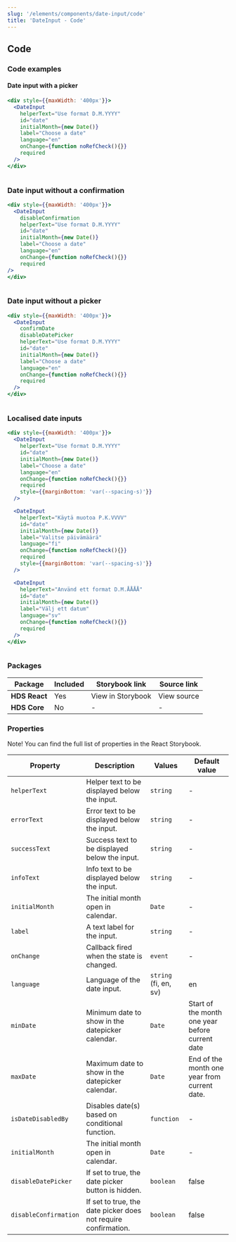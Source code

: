 ```yaml
---
slug: '/elements/components/date-input/code'
title: 'DateInput - Code'
---
```




## Code

### Code examples 

#### Date input with a picker
<Playground>


```jsx
<div style={{maxWidth: '400px'}}>
  <DateInput 
    helperText="Use format D.M.YYYY"
    id="date"
    initialMonth={new Date()}
    label="Choose a date"
    language="en"
    onChange={function noRefCheck(){}}
    required
  />
</div>
```

```html

```

</Playground>

### Date input without a confirmation
<Playground>


```jsx
<div style={{maxWidth: '400px'}}>
  <DateInput
    disableConfirmation
    helperText="Use format D.M.YYYY"
    id="date"
    initialMonth={new Date()}
    label="Choose a date"
    language="en"
    onChange={function noRefCheck(){}}
    required
/>
</div>
```

```html

```

</Playground>

### Date input without a picker
<Playground>


```jsx
<div style={{maxWidth: '400px'}}>
  <DateInput
    confirmDate
    disableDatePicker
    helperText="Use format D.M.YYYY"
    id="date"
    initialMonth={new Date()}
    label="Choose a date"
    language="en"
    onChange={function noRefCheck(){}}
    required
  />
</div>
```

```html

```

</Playground>

### Localised date inputs
<Playground>


```jsx
<div style={{maxWidth: '400px'}}>
  <DateInput 
    helperText="Use format D.M.YYYY"
    id="date"
    initialMonth={new Date()}
    label="Choose a date"
    language="en"
    onChange={function noRefCheck(){}}
    required
    style={{marginBottom: 'var(--spacing-s)'}}
  />

  <DateInput 
    helperText="Käytä muotoa P.K.VVVV"
    id="date"
    initialMonth={new Date()}
    label="Valitse päivämäärä"
    language="fi"
    onChange={function noRefCheck(){}}
    required
    style={{marginBottom: 'var(--spacing-s)'}}
  />

  <DateInput 
    helperText="Använd ett format D.M.ÅÅÅÅ"
    id="date"
    initialMonth={new Date()}
    label="Välj ett datum"
    language="sv"
    onChange={function noRefCheck(){}}
    required
  />
</div>
```

```html

```

</Playground>


### Packages
| Package           | Included                      | Storybook link                                                                                                                      | Source link   |
| ----------------- | ----------------------------- | ----------------------------------------------------------------------------------------------------------------------------------- | ------------- |
| **HDS React**     | <IconCheckCircleFill /> Yes   | <Link size="M" external href="/storybook/react/?path=/story/components-dateinput--default">View in Storybook</Link>  | <Link size="M" external href="https://github.com/City-of-Helsinki/helsinki-design-system/blob/master/packages/react/src/components/dateInput/DateInput.tsx">View source</Link> |
| **HDS Core**      | <IconCrossCircle /> No        | - | - |

### Properties
Note! You can find the full list of properties in the <Link size="M" href="/storybook/react/?path=/story/components-dateinput--default" external>React Storybook.</Link>


| Property                                         | Description                                                    | Values                                       | Default value                                   |
| ------------------------------------------------ | -------------------------------------------------------------- | -------------------------------------------- | ----------------------------------------------- |
| `helperText`                                     | Helper text to be displayed below the input.                   | `string`                                     | -                                               |
| `errorText`                                      | Error text to be displayed below the input.                    | `string`                                     | -                                               |
| `successText`                                    | Success text to be displayed below the input.                  | `string`                                     | -                                               |
| `infoText`                                       | Info text to be displayed below the input.                     | `string`                                     | -                                               |
| `initialMonth`                                   | The initial month open in calendar.                            | `Date`                                       | -                                               |
| `label`                                          | A text label for the input.                                    | `string`                                     | -                                               |
| `onChange`                                       | Callback fired when the state is changed.                      | `event`                                      | -                                               |
| `language`                                       | Language of the date input.                                    | `string` (fi, en, sv)                        | en                                              |
| `minDate`                                        | Minimum date to show in the datepicker calendar.               | `Date`                                       | Start of the month one year before current date |
| `maxDate`                                        | Maximum date to show in the datepicker calendar.               | `Date`                                       | End of the month one year from current date.    |                                                 |
| `isDateDisabledBy`                               | Disables date(s) based on conditional function.                | `function`                                   | -                                               |
| `initialMonth`                                   | The initial month open in calendar.                            | `Date`                                       | -                                               |
| `disableDatePicker`                              | If set to true, the date picker button is hidden.              | `boolean`                                    | false                                           |
| `disableConfirmation`                            | If set to true, the date picker does not require confirmation. | `boolean`                                    | false                                           |


